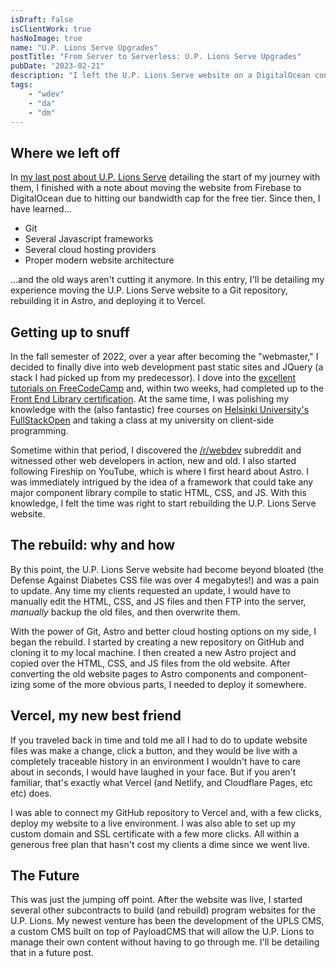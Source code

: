 ```yaml
---
isDraft: false
isClientWork: true
hasNoImage: true
name: "U.P. Lions Serve Upgrades"
postTitle: "From Server to Serverless: U.P. Lions Serve Upgrades"
pubDate: "2023-02-21"
description: "I left the U.P. Lions Serve website on a DigitalOcean container, and over time, website changes became headache inducing and unruly. Luckily, I learned a few things during that time. Here's how I fixed it."
tags:
    - "wdev"
    - "da"
    - "dm"
---
```


## Where we left off

In [my last post about U.P. Lions Serve](./up-lions-serve) detailing the start of my journey with them, I finished with a note about moving the website from Firebase to DigitalOcean due to hitting our bandwidth cap for the free tier. Since then, I have learned...

-   Git
-   Several Javascript frameworks
-   Several cloud hosting providers
-   Proper modern website architecture

...and the old ways aren't cutting it anymore. In this entry, I'll be detailing my experience moving the U.P. Lions Serve website to a Git repository, rebuilding it in Astro, and deploying it to Vercel.

## Getting up to snuff

In the fall semester of 2022, over a year after becoming the "webmaster," I decided to finally dive into web development past static sites and JQuery (a stack I had picked up from my predecessor). I dove into the [excellent tutorials on FreeCodeCamp](https://freecodecamp.org) and, within two weeks, had completed up to the [Front End Library certification](https://www.freecodecamp.org/learn/front-end-development-libraries/). At the same time, I was polishing my knowledge with the (also fantastic) free courses on [Helsinki University's FullStackOpen](https://fullstackopen.com/en/) and taking a class at my university on client-side programming.

Sometime within that period, I discovered the [/r/webdev](https://reddit.com/r/webdev) subreddit and witnessed other web developers in action, new and old. I also started following Fireship on YouTube, which is where I first heard about Astro. I was immediately intrigued by the idea of a framework that could take any major component library compile to static HTML, CSS, and JS. With this knowledge, I felt the time was right to start rebuilding the U.P. Lions Serve website.

## The rebuild: why and how

By this point, the U.P. Lions Serve website had become beyond bloated (the Defense Against Diabetes CSS file was over 4 megabytes!) and was a pain to update. Any time my clients requested an update, I would have to manually edit the HTML, CSS, and JS files and then FTP into the server, _manually_ backup the old files, and then overwrite them.

With the power of Git, Astro and better cloud hosting options on my side, I began the rebuild. I started by creating a new repository on GitHub and cloning it to my local machine. I then created a new Astro project and copied over the HTML, CSS, and JS files from the old website. After converting the old website pages to Astro components and component-izing some of the more obvious parts, I needed to deploy it somewhere.

## Vercel, my new best friend

If you traveled back in time and told me all I had to do to update website files was make a change, click a button, and they would be live with a completely traceable history in an environment I wouldn't have to care about in seconds, I would have laughed in your face. But if you aren't familiar, that's exactly what Vercel (and Netlify, and Cloudflare Pages, etc etc) does.

I was able to connect my GitHub repository to Vercel and, with a few clicks, deploy my website to a live environment. I was also able to set up my custom domain and SSL certificate with a few more clicks. All within a generous free plan that hasn't cost my clients a dime since we went live.

## The Future

This was just the jumping off point. After the website was live, I started several other subcontracts to build (and rebuild) program websites for the U.P. Lions. My newest venture has been the development of the UPLS CMS, a custom CMS built on top of PayloadCMS that will allow the U.P. Lions to manage their own content without having to go through me. I'll be detailing that in a future post.
